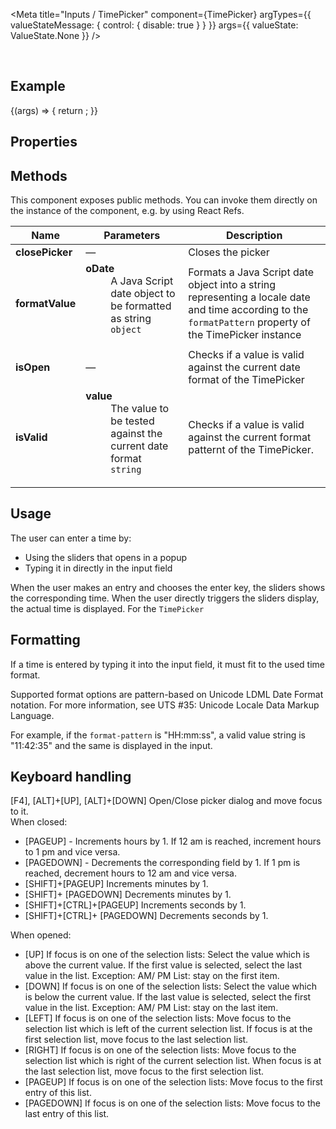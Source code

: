 
<Meta
  title="Inputs / TimePicker"
  component={TimePicker}
  argTypes={{
    valueStateMessage: { control: { disable: true } }
  }}
  args={{
    valueState: ValueState.None
  }}
/>

<DocsHeader since="0.9.0" />

<br />

## Example

<Canvas>
  <Story name="Default">
    {(args) => {
      return <TimePicker {...args} />;
    }}
  </Story>
</Canvas>

## Properties

<ArgsTable story="." />

## Methods

This component exposes public methods. You can invoke them directly on the instance of the component, e.g. by using React Refs.

| Name            | Parameters                                                                                                                                                           | Description                                                                                                                                                         |
| --------------- | -------------------------------------------------------------------------------------------------------------------------------------------------------------------- | ------------------------------------------------------------------------------------------------------------------------------------------------------------------- |
| **closePicker** | &mdash;                                                                                                                                                              | Closes the picker                                                                                                                                                   |
| **formatValue** | <dl><dt className="methodText">**oDate**</dt><dd className="methodText">A Java Script date object to be formatted as string</dd><dd><code>object</code></dd></dl>    | Formats a Java Script date object into a string representing a locale date and time according to the <code>formatPattern</code> property of the TimePicker instance |
| **isOpen**      | &mdash;                                                                                                                                                              | Checks if a value is valid against the current date format of the TimePicker                                                                                        |
| **isValid**     | <dl><dt className="methodText">**value**</dt><dd className="methodText">The value to be tested against the current date format</dd><dd><code>string</code></dd></dl> | Checks if a value is valid against the current format patternt of the TimePicker.                                                                                   |

## Usage

The user can enter a time by:

- Using the sliders that opens in a popup
- Typing it in directly in the input field

When the user makes an entry and chooses the enter key, the sliders shows the corresponding time. When the user directly triggers the sliders display, the actual time is displayed. For the `TimePicker`

## Formatting

If a time is entered by typing it into the input field, it must fit to the used time format.

Supported format options are pattern-based on Unicode LDML Date Format notation. For more information, see <ui5-link target="_blank" href="http://unicode.org/reports/tr35/#Date_Field_Symbol_Table" class="api-table-content-cell-link">UTS #35: Unicode Locale Data Markup Language</ui5-link>.

For example, if the `format-pattern` is "HH:mm:ss", a valid value string is "11:42:35" and the same is displayed in the input.

## Keyboard handling

\[F4\], \[ALT\]+\[UP\], \[ALT\]+\[DOWN\] Open/Close picker dialog and move focus to it.  
When closed:

- \[PAGEUP\] - Increments hours by 1. If 12 am is reached, increment hours to 1 pm and vice versa.
- \[PAGEDOWN\] - Decrements the corresponding field by 1. If 1 pm is reached, decrement hours to 12 am and vice versa.
- \[SHIFT\]+\[PAGEUP\] Increments minutes by 1.
- \[SHIFT\]+ \[PAGEDOWN\] Decrements minutes by 1.
- \[SHIFT\]+\[CTRL\]+\[PAGEUP\] Increments seconds by 1.
- \[SHIFT\]+\[CTRL\]+ \[PAGEDOWN\] Decrements seconds by 1.

When opened:

- \[UP\] If focus is on one of the selection lists: Select the value which is above the current value. If the first value is selected, select the last value in the list. Exception: AM/ PM List: stay on the first item.
- \[DOWN\] If focus is on one of the selection lists: Select the value which is below the current value. If the last value is selected, select the first value in the list. Exception: AM/ PM List: stay on the last item.
- \[LEFT\] If focus is on one of the selection lists: Move focus to the selection list which is left of the current selection list. If focus is at the first selection list, move focus to the last selection list.
- \[RIGHT\] If focus is on one of the selection lists: Move focus to the selection list which is right of the current selection list. When focus is at the last selection list, move focus to the first selection list.
- \[PAGEUP\] If focus is on one of the selection lists: Move focus to the first entry of this list.
- \[PAGEDOWN\] If focus is on one of the selection lists: Move focus to the last entry of this list.

<Footer />
